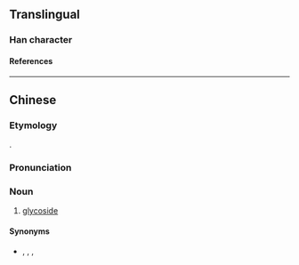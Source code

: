 {{character info/new}}
==Translingual==

===Han character===
{{Han char|rn=99|rad=甘|as=03|sn=8|four=4370|canj=IPTM|ids=⿹弋甘}}

====References====
{{Han ref|kx=0355.101|hdz=10559.070|uh=7519}}

----

==Chinese==
{{zh-forms}}
{{zh-wp}}

===Etymology===
{{blend|zh|代|tr1=dài|t1=substitute|甘|tr2=gān|t2=sweet}}.

===Pronunciation===
{{zh-pron
|m=dài
|c=doi6
|cat=n
}}

===Noun===
{{zh-noun}}

# {{lb|zh|dated|chemistry}} [[glycoside]]

====Synonyms====
* {{zh-l|苷}}, {{zh-l|醣苷}}, {{zh-l|配糖體}}, {{zh-l|配糖物}}